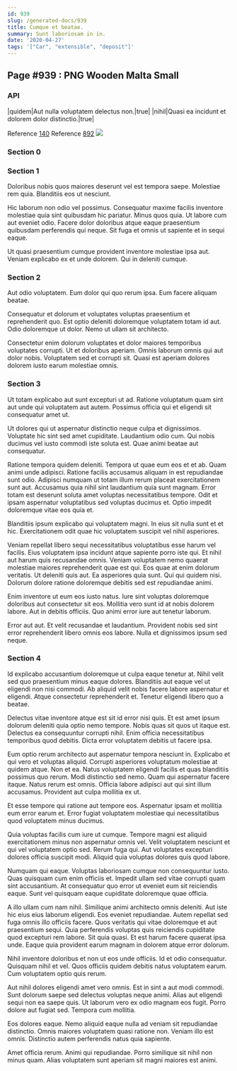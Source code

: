 ```yaml
---
id: 939
slug: /generated-docs/939
title: Cumque et beatae.
summary: Sunt laboriosam in in.
date: '2020-04-27'
tags: '["Car", "extensible", "deposit"]'
---
```


## Page #939 : PNG Wooden Malta Small
### API

|quidem|Aut nulla voluptatem delectus non.|true|
|nihil|Quasi ea incidunt et dolorem dolor distinctio.|true|

Reference [140](/generated-docs/140)
Reference [892](/generated-docs/892)
![](/assets/cats-0.jpg)

<Partial />


### Section 0

### Section 1
Doloribus nobis quos maiores deserunt vel est tempora saepe. Molestiae rem quia. Blanditiis eos ut nesciunt.
 Hic laborum non odio vel possimus. Consequatur maxime facilis inventore molestiae quia sint quibusdam hic pariatur. Minus quos quia. Ut labore cum aut eveniet odio. Facere dolor doloribus atque eaque praesentium quibusdam perferendis qui neque. Sit fuga et omnis ut sapiente et in sequi eaque.
 Ut quasi praesentium cumque provident inventore molestiae ipsa aut. Veniam explicabo ex et unde dolorem. Qui in deleniti cumque.
### Section 2
Aut odio voluptatem. Eum dolor qui quo rerum ipsa. Eum facere aliquam beatae.
 Consequatur et dolorum et voluptates voluptas praesentium et reprehenderit quo. Est optio deleniti doloremque voluptatem totam id aut. Odio doloremque ut dolor. Nemo ut ullam sit architecto.
 Consectetur enim dolorum voluptates et dolor maiores temporibus voluptates corrupti. Ut et doloribus aperiam. Omnis laborum omnis qui aut dolor nobis. Voluptatem sed et corrupti sit. Quasi est aperiam dolores dolorem iusto earum molestiae omnis.
### Section 3
Ut totam explicabo aut sunt excepturi ut ad. Ratione voluptatum quam sint aut unde qui voluptatem aut autem. Possimus officia qui et eligendi sit consequatur amet ut.
 Ut dolores qui ut aspernatur distinctio neque culpa et dignissimos. Voluptate hic sint sed amet cupiditate. Laudantium odio cum. Qui nobis ducimus vel iusto commodi iste soluta est. Quae animi beatae aut consequatur.
 Ratione tempora quidem deleniti. Tempora ut quae eum eos et et ab. Quam animi unde adipisci. Ratione facilis accusamus aliquam in est repudiandae sunt odio. Adipisci numquam ut totam illum rerum placeat exercitationem sunt aut.
Accusamus quia nihil sint laudantium quia sunt magnam. Error totam est deserunt soluta amet voluptas necessitatibus tempore. Odit et ipsam aspernatur voluptatibus sed voluptas ducimus et. Optio impedit doloremque vitae eos quia et.
 Blanditiis ipsum explicabo qui voluptatem magni. In eius sit nulla sunt et et hic. Exercitationem odit quae hic voluptatem suscipit vel nihil asperiores.
 Veniam repellat libero sequi necessitatibus voluptatibus esse harum vel facilis. Eius voluptatem ipsa incidunt atque sapiente porro iste qui. Et nihil aut harum quis recusandae omnis. Veniam voluptatem nemo quaerat molestiae maiores reprehenderit quae est qui. Eos quae at enim dolorum veritatis. Ut deleniti quis aut.
Ea asperiores quia sunt. Qui qui quidem nisi. Dolorum dolore ratione doloremque debitis sed est repudiandae animi.
 Enim inventore ut eum eos iusto natus. Iure sint voluptas doloremque doloribus aut consectetur sit eos. Mollitia vero sunt id at nobis dolorem labore. Aut in debitis officiis. Quo animi error iure aut tenetur laborum.
 Error aut aut. Et velit recusandae et laudantium. Provident nobis sed sint error reprehenderit libero omnis eos labore. Nulla et dignissimos ipsum sed neque.
### Section 4
Id explicabo accusantium doloremque ut culpa eaque tenetur at. Nihil velit sed quo praesentium minus eaque dolores. Blanditiis aut eaque vel ut eligendi non nisi commodi. Ab aliquid velit nobis facere labore aspernatur et eligendi. Atque consectetur reprehenderit et. Tenetur eligendi libero quo a beatae.
 Delectus vitae inventore atque est sit id error nisi quis. Et est amet ipsum dolorum deleniti quia optio nemo tempore. Nobis quas sit quos ut itaque est. Delectus ea consequuntur corrupti nihil. Enim officia necessitatibus temporibus quod debitis. Dicta error voluptatem debitis ut facere ipsa.
 Eum optio rerum architecto aut aspernatur tempora nesciunt in. Explicabo et qui vero et voluptas aliquid. Corrupti asperiores voluptatum molestiae at quidem atque. Non et ea. Natus voluptatem eligendi facilis et quas blanditiis possimus quo rerum. Modi distinctio sed nemo.
Quam qui aspernatur facere itaque. Natus rerum est omnis. Officia labore adipisci aut qui sint illum accusamus. Provident aut culpa mollitia ex ut.
 Et esse tempore qui ratione aut tempore eos. Aspernatur ipsam et mollitia eum error earum et. Error fugiat voluptatem molestiae qui necessitatibus quod voluptatem minus ducimus.
 Quia voluptas facilis cum iure ut cumque. Tempore magni est aliquid exercitationem minus non aspernatur omnis vel. Velit voluptatem nesciunt et qui vel voluptatem optio sed.
Rerum fuga qui. Aut voluptates excepturi dolores officia suscipit modi. Aliquid quia voluptas dolores quis quod labore.
 Numquam qui eaque. Voluptas laboriosam cumque non consequuntur iusto. Quas quisquam cum enim officiis et. Impedit ullam sed vitae corrupti quam sint accusantium. At consequatur quo error ut eveniet eum sit reiciendis eaque. Sunt vel quisquam eaque cupiditate doloremque quae officia.
 A illo ullam cum nam nihil. Similique animi architecto omnis deleniti. Aut iste hic eius eius laborum eligendi. Eos eveniet repudiandae. Autem repellat sed fuga omnis illo officiis facere.
Quos veritatis qui vitae doloremque et aut praesentium sequi. Quia perferendis voluptas quis reiciendis cupiditate quod excepturi rem labore. Sit quia quasi. Et est harum facere quaerat ipsa unde. Eaque quia provident earum magnam in dolorem atque error dolorum.
 Nihil inventore doloribus et non ut eos unde officiis. Id et odio consequatur. Quisquam nihil et vel. Quos officiis quidem debitis natus voluptatem earum. Cum voluptatem optio quis rerum.
 Aut nihil dolores eligendi amet vero omnis. Est in sint a aut modi commodi. Sunt dolorum saepe sed delectus voluptas neque animi. Alias aut eligendi sequi non ea saepe quis.
Ut laborum vero ex odio magnam eos fugit. Porro dolore aut fugiat sed. Tempora cum mollitia.
 Eos dolores eaque. Nemo aliquid eaque nulla ad veniam sit repudiandae distinctio. Omnis maiores voluptatem quasi ratione non. Veniam illo est omnis. Distinctio autem perferendis natus quia sapiente.
 Amet officia rerum. Animi qui repudiandae. Porro similique sit nihil non minus quam. Alias voluptatem sunt aperiam sit magni maiores est animi.
